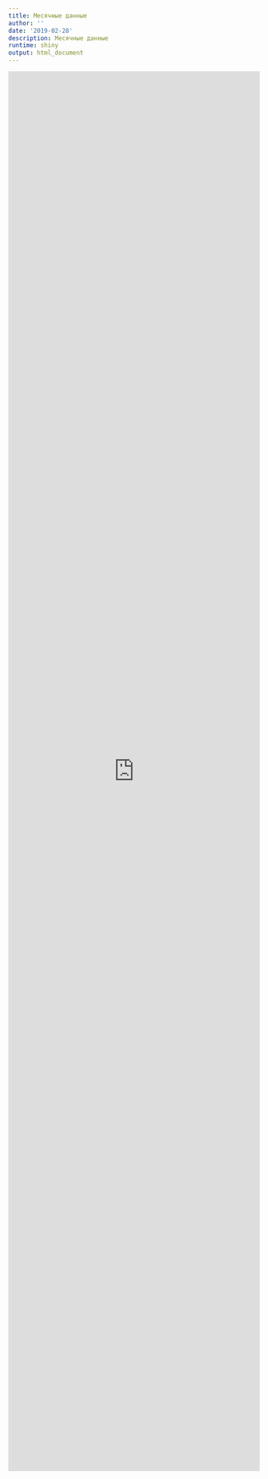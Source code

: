 ---
title: Месячные данные
author: ''
date: '2019-02-28'
description: Месячные данные
runtime: shiny
output: html_document
---


<iframe height="2800px" width="100%" frameborder="no" src="https://francuzribery.shinyapps.io/meteoPlotMounthly/"> </iframe>

